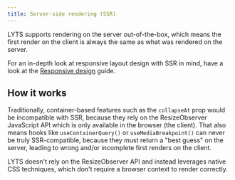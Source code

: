 ```yaml
---
title: Server-side rendering (SSR)
---
```


LYTS supports rendering on the server out-of-the-box, which means the first render on the client is always the same as what was rendered on the server.

For an in-depth look at responsive layout design with SSR in mind, have a look at the [Responsive design](/guides/responsive-design) guide.

## How it works

Traditionally, container-based features such as the `collapseAt` prop would be incompatible with SSR, because they rely on the ResizeObserver JavaScript API which is only available in the browser (the client). That also means hooks like `useContainerQuery()` or `useMediaBreakpoint()` can never be truly SSR-compatible, because they must return a "best guess" on the server, leading to wrong and/or incomplete first renders on the client.

LYTS doesn't rely on the ResizeObserver API and instead leverages native CSS techniques, which don't require a browser context to render correctly.
